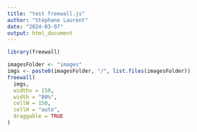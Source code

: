 ```yaml
---
title: "test freewall.js"
author: "Stéphane Laurent"
date: "2024-03-07"
output: html_document
---
```


```r
library(freewall)
```

```r
imagesFolder <- "images"
imgs <- paste0(imagesFolder, "/", list.files(imagesFolder))
freewall(
  imgs, 
  widths = 150,
  width = "80%",
  cellW = 150,
  cellH = "auto",
  draggable = TRUE
)
```

